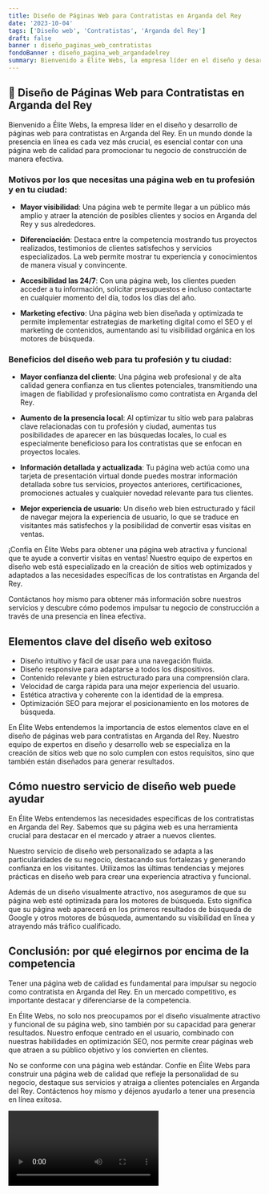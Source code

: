 ```yaml
---
title: Diseño de Páginas Web para Contratistas en Arganda del Rey
date: '2023-10-04'
tags: ['Diseño web', 'Contratistas', 'Arganda del Rey']
draft: false
banner : diseño_paginas_web_contratistas
fondoBanner : diseño_pagina_web_argandadelrey
summary: Bienvenido a Élite Webs, la empresa líder en el diseño y desarrollo de páginas web para contratistas en Arganda del Rey. En un mundo donde la presencia en línea es cada vez más crucial, es esencial contar con una página web de calidad para promocionar tu negocio de construcción de manera efectiva.
---
```


## 💼 Diseño de Páginas Web para Contratistas en Arganda del Rey

Bienvenido a Élite Webs, la empresa líder en el diseño y desarrollo de páginas web para contratistas en Arganda del Rey. En un mundo donde la presencia en línea es cada vez más crucial, es esencial contar con una página web de calidad para promocionar tu negocio de construcción de manera efectiva.

### Motivos por los que necesitas una página web en tu profesión y en tu ciudad:

- **Mayor visibilidad**: Una página web te permite llegar a un público más amplio y atraer la atención de posibles clientes y socios en Arganda del Rey y sus alrededores.

- **Diferenciación**: Destaca entre la competencia mostrando tus proyectos realizados, testimonios de clientes satisfechos y servicios especializados. La web permite mostrar tu experiencia y conocimientos de manera visual y convincente.

- **Accesibilidad las 24/7**: Con una página web, los clientes pueden acceder a tu información, solicitar presupuestos e incluso contactarte en cualquier momento del día, todos los días del año.

- **Marketing efectivo**: Una página web bien diseñada y optimizada te permite implementar estrategias de marketing digital como el SEO y el marketing de contenidos, aumentando así tu visibilidad orgánica en los motores de búsqueda.

### Beneficios del diseño web para tu profesión y tu ciudad:

- **Mayor confianza del cliente**: Una página web profesional y de alta calidad genera confianza en tus clientes potenciales, transmitiendo una imagen de fiabilidad y profesionalismo como contratista en Arganda del Rey.

- **Aumento de la presencia local**: Al optimizar tu sitio web para palabras clave relacionadas con tu profesión y ciudad, aumentas tus posibilidades de aparecer en las búsquedas locales, lo cual es especialmente beneficioso para los contratistas que se enfocan en proyectos locales.

- **Información detallada y actualizada**: Tu página web actúa como una tarjeta de presentación virtual donde puedes mostrar información detallada sobre tus servicios, proyectos anteriores, certificaciones, promociones actuales y cualquier novedad relevante para tus clientes.

- **Mejor experiencia de usuario**: Un diseño web bien estructurado y fácil de navegar mejora la experiencia de usuario, lo que se traduce en visitantes más satisfechos y la posibilidad de convertir esas visitas en ventas.

¡Confía en Élite Webs para obtener una página web atractiva y funcional que te ayude a convertir visitas en ventas! Nuestro equipo de expertos en diseño web está especializado en la creación de sitios web optimizados y adaptados a las necesidades específicas de los contratistas en Arganda del Rey.

Contáctanos hoy mismo para obtener más información sobre nuestros servicios y descubre cómo podemos impulsar tu negocio de construcción a través de una presencia en línea efectiva.

<GifSeo />

<Cta />

## Elementos clave del diseño web exitoso

- Diseño intuitivo y fácil de usar para una navegación fluida.
- Diseño responsive para adaptarse a todos los dispositivos.
- Contenido relevante y bien estructurado para una comprensión clara.
- Velocidad de carga rápida para una mejor experiencia del usuario.
- Estética atractiva y coherente con la identidad de la empresa.
- Optimización SEO para mejorar el posicionamiento en los motores de búsqueda.

En Élite Webs entendemos la importancia de estos elementos clave en el diseño de páginas web para contratistas en Arganda del Rey. Nuestro equipo de expertos en diseño y desarrollo web se especializa en la creación de sitios web que no solo cumplen con estos requisitos, sino que también están diseñados para generar resultados.

## Cómo nuestro servicio de diseño web puede ayudar

En Élite Webs entendemos las necesidades específicas de los contratistas en Arganda del Rey. Sabemos que su página web es una herramienta crucial para destacar en el mercado y atraer a nuevos clientes. 

Nuestro servicio de diseño web personalizado se adapta a las particularidades de su negocio, destacando sus fortalezas y generando confianza en los visitantes. Utilizamos las últimas tendencias y mejores prácticas en diseño web para crear una experiencia atractiva y funcional.

Además de un diseño visualmente atractivo, nos aseguramos de que su página web esté optimizada para los motores de búsqueda. Esto significa que su página web aparecerá en los primeros resultados de búsqueda de Google y otros motores de búsqueda, aumentando su visibilidad en línea y atrayendo más tráfico cualificado.

## Conclusión: por qué elegirnos por encima de la competencia

Tener una página web de calidad es fundamental para impulsar su negocio como contratista en Arganda del Rey. En un mercado competitivo, es importante destacar y diferenciarse de la competencia. 

En Élite Webs, no solo nos preocupamos por el diseño visualmente atractivo y funcional de su página web, sino también por su capacidad para generar resultados. Nuestro enfoque centrado en el usuario, combinado con nuestras habilidades en optimización SEO, nos permite crear páginas web que atraen a su público objetivo y los convierten en clientes.

No se conforme con una página web estándar. Confíe en Élite Webs para construir una página web de calidad que refleje la personalidad de su negocio, destaque sus servicios y atraiga a clientes potenciales en Arganda del Rey. Contáctenos hoy mismo y déjenos ayudarlo a tener una presencia en línea exitosa.

<Video />

<CtaBot job='Contratistas' city='Arganda del Rey'/>

<Gmaps query='Arganda del Rey+españa+maps' />